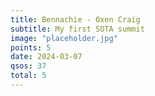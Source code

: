 ```yaml
---
title: Bennachie - Oxen Craig
subtitle: My first SOTA summit
image: "placeholder.jpg"
points: 5
date: 2024-03-07
qsos: 37
total: 5
---
```

